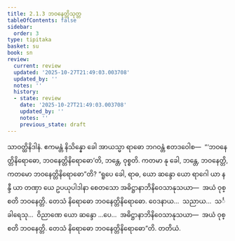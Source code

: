 ```yaml
---
title: 2.1.3 ဘဝနေတ္တိသုတ္တ
tableOfContents: false
sidebar:
  order: 3
type: tipitaka
basket: su
book: sn
review:
  current: review
  updated: '2025-10-27T21:49:03.003708'
  updated_by: ''
  notes: ''
  history:
  - state: review
    date: '2025-10-27T21:49:03.003708'
    updated_by: ''
    notes: ''
    previous_state: draft
---
```



<ReviewStatus review={frontmatter.review} showDetails={true} />

<HypothesisAnnotation frontmatter={frontmatter} />

<DynamicBreadcrumb />

<Division number="162" book="sn" e="ch" v="18" p="303">

<Paragraph number="828" book="sn">
သာဝတ္ထိနိဒါနံ. ဧကမန္တံ နိသိန္နော ခေါ အာယသ္မာ ရာဓော ဘဂဝန္တံ ဧတဒဝေါစ—  “‘ဘဝနေတ္တိနိရောဓော, ဘဝနေတ္တိနိရောဓော’တိ, ဘန္တေ, ဝုစ္စတိ. ကတမာ နု ခေါ, ဘန္တေ, ဘဝနေတ္တိ, ကတမော ဘဝနေတ္တိနိရောဓော”တိ? “ရူပေ ခေါ, ရာဓ, ယော ဆန္ဒော ယော ရာဂေါ ယာ နန္ဒီ ယာ တဏှာ ယေ ဥပယုပါဒါနာ စေတသော အဓိဋ္ဌာနာဘိနိဝေသာနုသယာ—  အယံ ဝုစ္စတိ ဘဝနေတ္တိ. တေသံ နိရောဓော ဘဝနေတ္တိနိရောဓော. ဝေဒနာယ…  သညာယ…  သင်္ခါရေသု…  ဝိညာဏေ ယော ဆန္ဒော …ပေ…  အဓိဋ္ဌာနာဘိနိဝေသာနုသယာ—  အယံ ဝုစ္စတိ ဘဝနေတ္တိ. တေသံ နိရောဓော ဘဝနေတ္တိနိရောဓော”တိ.

</Paragraph>
</Division>

<Paragraph number="829" type="center" book="sn">
တတိယံ.
</Paragraph>